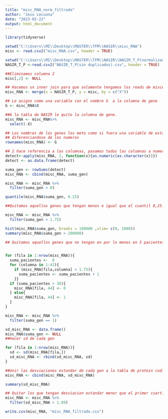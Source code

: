 ```yaml
---
title: "misc_RNA_norm_filtrado"
author: "Josu Lecuona"
date: "2023-02-22"
output: html_document
---
```


```r
library(tidyverse)

setwd("C:\\Users\\MI\\Desktop\\MASTER\\TFM\\NASIR\\misc_RNA")
misc <- read.csv2("misc_RNA.csv", header = TRUE)

setwd("C:\\Users\\MI\\Desktop\\MASTER\\TFM\\NASIR\\NASIR_T_P(normalizados)")
NASIR_T_P <-read.csv2("NASIR_T_P(sin duplicados).csv", header = TRUE)

##Eliminamos columna 2
misc[,2] <- NULL

## Hacemos un inner join para que solamente tengamos los reads de miscelaneos.
misc_RNA <- merge(x = NASIR_T_P, y = misc, by = c("X"))

## Le asigno como una variable con el nombre G  a la columna de gene
G <- misc_RNA$X

##A la tabla de NASIR le quito la columna de gene. 
misc_RNA <- misc_RNA%>%
  select(-X)

## Los nombres de los genes los meto como si fuera una variable de esta manera
## diferenciandose de los numeros
rownames(misc_RNA) <- G
```



```r
## 2 hace referencia a las columnas, pasamos todas las columnas a numericas
detect<-apply(misc_RNA, 2, function(x){as.numeric(as.character(x))})
detect <- as.data.frame(detect)

suma_gen <- rowSums(detect)
misc_RNA <- cbind(misc_RNA, suma_gen)

misc_RNA <- misc_RNA %>% 
  filter(suma_gen > 0)

quantile(misc_RNA$suma_gen, 0.25)

##Quitamos aquellos genes que tengan menos o igual que el cuantil 0,25. 

misc_RNA <- misc_RNA %>% 
  filter(suma_gen > 1.75)

hist(misc_RNA$suma_gen, breaks = 100000 ,xlim= c(0, 1000))
summary(misc_RNA$suma_gen > 200000)

## Quitamos aquellos genes que no tengan en por lo menos en 5 pacientes el treshold del quantile 0.25


for (fila in 1:nrow(misc_RNA)){
  suma_pacientes <-  0
  for (columna in 1:43){
    if (misc_RNA[fila,columna] < 1.75){
      suma_pacientes <- suma_pacientes + 1
    }}
  if (suma_pacientes > 38){
    misc_RNA[fila, 44] <- 0
  } else{
    misc_RNA[fila, 44] <- 1
  }
}

misc_RNA <- misc_RNA %>% 
  filter(suma_gen == 1)

sd_misc_RNA <- data.frame()
misc_RNA$suma_gen <- NULL
##Hacer sd de cada gen

for (fila in 1:nrow(misc_RNA)){
  sd <- sd(misc_RNA[fila,])
  sd_misc_RNA <- rbind(sd_misc_RNA, sd) 
}

##Unir las desviaciones estandar de cada gen a la tabla de protein coding
misc_RNA <- cbind(misc_RNA, sd_misc_RNA)

summary(sd_misc_RNA)

## Quitar los que tengan desviacion estandar menor que el primer cuartil de todas las desviaciones 
misc_RNA <- misc_RNA %>% 
  filter(sd_misc_RNA > 1.89)

write.csv(misc_RNA, "misc_RNA_filtrado.csv")
```



